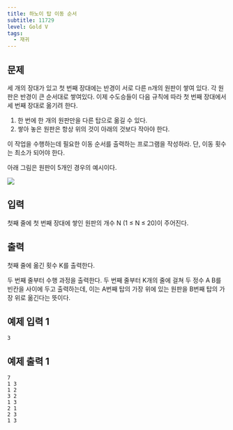 ```yaml
---
title: 하노이 탑 이동 순서
subtitle: 11729
level: Gold V
tags:
  - 재귀
---
```


## 문제

세 개의 장대가 있고 첫 번째 장대에는 반경이 서로 다른 n개의 원판이 쌓여 있다. 각 원판은 반경이 큰 순서대로 쌓여있다. 이제 수도승들이 다음 규칙에 따라 첫 번째 장대에서 세 번째 장대로 옮기려 한다.

1.  한 번에 한 개의 원판만을 다른 탑으로 옮길 수 있다.
2.  쌓아 놓은 원판은 항상 위의 것이 아래의 것보다 작아야 한다.

이 작업을 수행하는데 필요한 이동 순서를 출력하는 프로그램을 작성하라. 단, 이동 횟수는 최소가 되어야 한다.

아래 그림은 원판이 5개인 경우의 예시이다.

![](https://onlinejudgeimages.s3-ap-northeast-1.amazonaws.com/problem/11729/hanoi.png)

## 입력

첫째 줄에 첫 번째 장대에 쌓인 원판의 개수 N (1 ≤ N ≤ 20)이 주어진다.

## 출력

첫째 줄에 옮긴 횟수 K를 출력한다.

두 번째 줄부터 수행 과정을 출력한다. 두 번째 줄부터 K개의 줄에 걸쳐 두 정수 A B를 빈칸을 사이에 두고 출력하는데, 이는 A번째 탑의 가장 위에 있는 원판을 B번째 탑의 가장 위로 옮긴다는 뜻이다.

## 예제 입력 1

```
3
```

## 예제 출력 1

```
7
1 3
1 2
3 2
1 3
2 1
2 3
1 3
```
